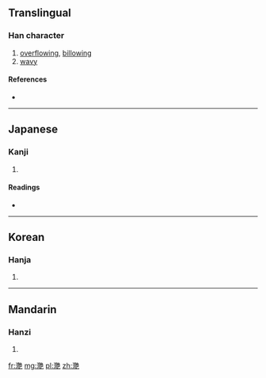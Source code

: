 {{also|滟|灔}}
==Translingual==

===Han character===
{{Han char|rn=85|rad=水|as=24|sn=27|four=|canj=水山廿山 (EUTU)}}

# [[overflowing]], [[billowing]]
# [[wavy]]

====References====
* {{Han ref|kx=0664.250|dkj=18839|dj=1073.110|hdz=31799.040|uh=7067|ud=28775}}

----

==Japanese==

===Kanji===
{{ja-kanji|grade=|rs=水24}}

# {{defn|lang=ja|sort=水24}}

====Readings====
* {{ja-readings|on=[[えん]] (en)|kun=[[なみ]] (nami)}}

----

==Korean==

===Hanja===
{{ko-hanja|hangeul=염|eumhun=|rv=yeom|mr=yŏm|y=yem}}

# {{defn|lang=ko|sort=水24}}

----

==Mandarin==

===Hanzi===
{{cmn-hanzi|sim=滟|pin=[[yàn]] ([[yan4]])|wg=yen<sup>4</sup>}}

# {{defn|lang=cmn|sort=水24}}

[[fr:灧]]
[[mg:灧]]
[[pl:灧]]
[[zh:灧]]